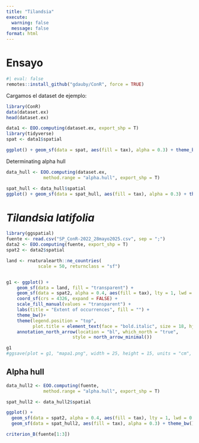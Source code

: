```yaml
---
title: "Tilandsia"
execute: 
  warning: false
  message: false
format: html
---
```


# Ensayo

```r
#| eval: false
remotes::install_github("gdauby/ConR", force = TRUE)
```

Cargamos el dataset de ejemplo:

```r
library(ConR)
data(dataset.ex)
head(dataset.ex)
```

```r
data1 <- EOO.computing(dataset.ex, export_shp = T)
library(tidyverse)
spat <- data1$spatial

ggplot() + geom_sf(data = spat, aes(fill = tax), alpha = 0.3) + theme_bw()
```

Determinating alpha hull

```r
data_hull <- EOO.computing(dataset.ex,
              method.range = "alpha.hull", export_shp = T)

spat_hull <- data_hull$spatial
ggplot() + geom_sf(data = spat_hull, aes(fill = tax), alpha = 0.3) + theme_bw()
```

# *Tilandsia latifolia*

```r
library(ggspatial)
fuente <- read.csv("SP_ConR-2022_28mayo2025.csv", sep = ";")
data2 <- EOO.computing(fuente, export_shp = T)
spat2 <- data2$spatial

land <- rnaturalearth::ne_countries(
            scale = 50, returnclass = "sf")


g1 <- ggplot() + 
    geom_sf(data = land, fill = "transparent") +
    geom_sf(data = spat2, alpha = 0.4, aes(fill = tax), lty = 1, lwd = 0.5, color = "hotpink") + 
    coord_sf(crs = 4326, expand = FALSE) +
    scale_fill_manual(values = "transparent") +
    labs(title = "Extent of occurrences", fill = "") +
    theme_bw()+
    theme(legend.position = "top",
          plot.title = element_text(face = "bold.italic", size = 18, hjust = 0.5)) +
    annotation_north_arrow(location = "bl", which_north = "true", 
                         style = north_arrow_minimal())

g1
#ggsave(plot = g1, "mapa1.png", width = 25, height = 15, units = "cm", dpi = 300)
```

## Alpha hull

```r
data_hull2 <- EOO.computing(fuente,
              method.range = "alpha.hull", export_shp = T)

spat_hull2 <- data_hull2$spatial

ggplot() + 
  geom_sf(data = spat2, alpha = 0.4, aes(fill = tax), lty = 1, lwd = 0.5, color = "hotpink") + 
  geom_sf(data = spat_hull2, aes(fill = tax), alpha = 0.3) + theme_bw()
```


```r
criterion_B(fuente[1:3])
```